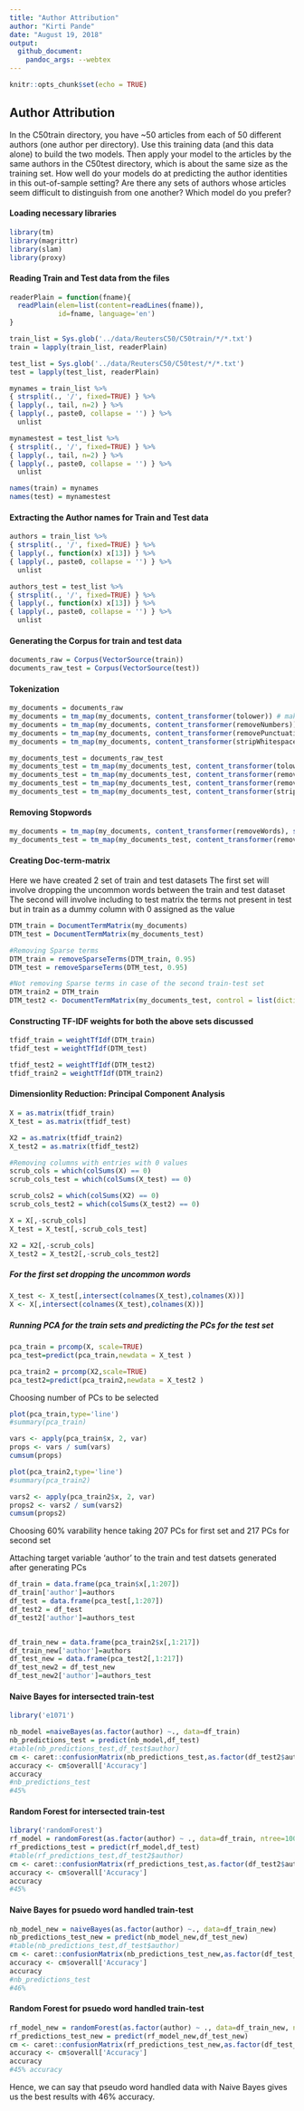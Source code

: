 ```yaml
---
title: "Author Attribution"
author: "Kirti Pande"
date: "August 19, 2018"
output:
  github_document:
    pandoc_args: --webtex
---
```


```r
knitr::opts_chunk$set(echo = TRUE)
```

## Author Attribution

In the C50train directory, you have ~50 articles from each of 50 different authors (one author per directory). Use this training data (and this data alone) to build the two models. Then apply your model to the articles by the same authors in the C50test directory, which is about the same size as the training set. How well do your models do at predicting the author identities in this out-of-sample setting? Are there any sets of authors whose articles seem difficult to distinguish from one another? Which model do you prefer?


#### Loading necessary libraries

```r
library(tm) 
library(magrittr)
library(slam)
library(proxy)
```

#### Reading Train and Test data from the files
```r
readerPlain = function(fname){
  readPlain(elem=list(content=readLines(fname)), 
            id=fname, language='en') 
}

train_list = Sys.glob('../data/ReutersC50/C50train/*/*.txt')
train = lapply(train_list, readerPlain) 

test_list = Sys.glob('../data/ReutersC50/C50test/*/*.txt')
test = lapply(test_list, readerPlain) 

mynames = train_list %>%
{ strsplit(., '/', fixed=TRUE) } %>%
{ lapply(., tail, n=2) } %>%
{ lapply(., paste0, collapse = '') } %>%
  unlist

mynamestest = test_list %>%
{ strsplit(., '/', fixed=TRUE) } %>%
{ lapply(., tail, n=2) } %>%
{ lapply(., paste0, collapse = '') } %>%
  unlist

names(train) = mynames
names(test) = mynamestest
```

#### Extracting the Author names for Train and Test data
```r
authors = train_list %>%
{ strsplit(., '/', fixed=TRUE) } %>%
{ lapply(., function(x) x[13]) } %>%
{ lapply(., paste0, collapse = '') } %>%
  unlist

authors_test = test_list %>%
{ strsplit(., '/', fixed=TRUE) } %>%
{ lapply(., function(x) x[13]) } %>%
{ lapply(., paste0, collapse = '') } %>%
  unlist

```

#### Generating the Corpus for train and test data
```r
documents_raw = Corpus(VectorSource(train))
documents_raw_test = Corpus(VectorSource(test))
```

#### Tokenization

```r
my_documents = documents_raw
my_documents = tm_map(my_documents, content_transformer(tolower)) # make everything lowercase
my_documents = tm_map(my_documents, content_transformer(removeNumbers)) # remove numbers
my_documents = tm_map(my_documents, content_transformer(removePunctuation)) # remove punctuation
my_documents = tm_map(my_documents, content_transformer(stripWhitespace)) ## remove excess white-space

my_documents_test = documents_raw_test
my_documents_test = tm_map(my_documents_test, content_transformer(tolower)) # make everything lowercase
my_documents_test = tm_map(my_documents_test, content_transformer(removeNumbers)) # remove numbers
my_documents_test = tm_map(my_documents_test, content_transformer(removePunctuation)) # remove punctuation
my_documents_test = tm_map(my_documents_test, content_transformer(stripWhitespace)) ## remove excess white-space
```

#### Removing Stopwords

```r
my_documents = tm_map(my_documents, content_transformer(removeWords), stopwords("en"))
my_documents_test = tm_map(my_documents_test, content_transformer(removeWords), stopwords("en"))

```

#### Creating Doc-term-matrix
Here we have created 2 set of train and test datasets
The first set will involve dropping the uncommon words between the train and test dataset
The second will involve including to test matrix the terms not present in test but in train as a dummy column with 0 assigned as the value

```r
DTM_train = DocumentTermMatrix(my_documents)
DTM_test = DocumentTermMatrix(my_documents_test)

#Removing Sparse terms 
DTM_train = removeSparseTerms(DTM_train, 0.95)
DTM_test = removeSparseTerms(DTM_test, 0.95)

#Not removing Sparse terms in case of the second train-test set
DTM_train2 = DTM_train
DTM_test2 <- DocumentTermMatrix(my_documents_test, control = list(dictionary=Terms(DTM_train2)))
```

#### Constructing TF-IDF weights for both the above sets discussed
```r
tfidf_train = weightTfIdf(DTM_train)
tfidf_test = weightTfIdf(DTM_test)

tfidf_test2 = weightTfIdf(DTM_test2)
tfidf_train2 = weightTfIdf(DTM_train2)

```

#### Dimensionlity Reduction: Principal Component Analysis
```r

X = as.matrix(tfidf_train)
X_test = as.matrix(tfidf_test)

X2 = as.matrix(tfidf_train2)
X_test2 = as.matrix(tfidf_test2)

#Removing columns with entries with 0 values
scrub_cols = which(colSums(X) == 0)
scrub_cols_test = which(colSums(X_test) == 0)

scrub_cols2 = which(colSums(X2) == 0)
scrub_cols_test2 = which(colSums(X_test2) == 0)

X = X[,-scrub_cols]
X_test = X_test[,-scrub_cols_test]

X2 = X2[,-scrub_cols]
X_test2 = X_test2[,-scrub_cols_test2]
```

##### For the first set dropping the uncommon words
```r
X_test <- X_test[,intersect(colnames(X_test),colnames(X))]
X <- X[,intersect(colnames(X_test),colnames(X))]
```

##### Running PCA for the train sets and predicting the PCs for the test set 
```r
pca_train = prcomp(X, scale=TRUE)
pca_test=predict(pca_train,newdata = X_test )

pca_train2 = prcomp(X2,scale=TRUE)
pca_test2=predict(pca_train2,newdata = X_test2 )
```
Choosing number of PCs to be selected

```r
plot(pca_train,type='line')
#summary(pca_train)

vars <- apply(pca_train$x, 2, var)  
props <- vars / sum(vars)
cumsum(props)
```

```r
plot(pca_train2,type='line')
#summary(pca_train2)

vars2 <- apply(pca_train2$x, 2, var)  
props2 <- vars2 / sum(vars2)
cumsum(props2)
```

Choosing 60% varability hence taking 207 PCs for first set and 217 PCs for second set

Attaching target variable 'author' to the train and test datsets generated after generating PCs

```r
df_train = data.frame(pca_train$x[,1:207])
df_train['author']=authors
df_test = data.frame(pca_test[,1:207])
df_test2 = df_test
df_test2['author']=authors_test


df_train_new = data.frame(pca_train2$x[,1:217])
df_train_new['author']=authors
df_test_new = data.frame(pca_test2[,1:217])
df_test_new2 = df_test_new
df_test_new2['author']=authors_test
```

#### Naive Bayes for intersected train-test
```r
library('e1071')

nb_model =naiveBayes(as.factor(author) ~., data=df_train)
nb_predictions_test = predict(nb_model,df_test)
#table(nb_predictions_test,df_test$author)
cm <- caret::confusionMatrix(nb_predictions_test,as.factor(df_test2$author))
accuracy <- cm$overall['Accuracy']
accuracy
#nb_predictions_test
#45%
```
#### Random Forest for intersected train-test

```r

library('randomForest')
rf_model = randomForest(as.factor(author) ~ ., data=df_train, ntree=100, mtry=15, importance=TRUE)
rf_predictions_test = predict(rf_model,df_test)
#table(rf_predictions_test,df_test2$author)
cm <- caret::confusionMatrix(rf_predictions_test,as.factor(df_test2$author))
accuracy <- cm$overall['Accuracy']
accuracy
#45%
```

#### Naive Bayes for psuedo word handled train-test
```r
nb_model_new = naiveBayes(as.factor(author) ~., data=df_train_new)
nb_predictions_test_new = predict(nb_model_new,df_test_new)
#table(nb_predictions_test,df_test$author)
cm <- caret::confusionMatrix(nb_predictions_test_new,as.factor(df_test_new2$author))
accuracy <- cm$overall['Accuracy']
accuracy
#nb_predictions_test
#46%
```

#### Random Forest for psuedo word handled train-test
```r
rf_model_new = randomForest(as.factor(author) ~ ., data=df_train_new, ntree=100, mtry=15, importance=TRUE)
rf_predictions_test_new = predict(rf_model_new,df_test_new)
cm <- caret::confusionMatrix(rf_predictions_test_new,as.factor(df_test_new2$author))
accuracy <- cm$overall['Accuracy']
accuracy
#45% accuracy
```
Hence, we can say that pseudo word handled data with Naive Bayes gives us the best results with 46% accuracy.


